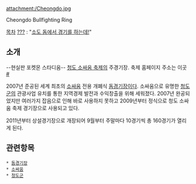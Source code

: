 attachment:/Cheongdo.jpg

Cheongdo Bullfighting Ring

[[목차]]
[[허구연|???]] : "[[돔드립|소도 돔에서 경기를 하는데!]]"
== 소개 ==
--현실판 포켓몬 스타디움--
[[청도 소싸움 축제]]의 주경기장. 축제 홈페이지 주소는 이곳 [http://www.xn--hq1bj5xh5aw0hv6i.kr/ #]

2007년 준공된 세계 최초의 [[소싸움]] 전용 개폐식 [[돔경기장]]이다. 소싸움으로 유명한 [[청도군]]의 관광사업 유치를 통한 지역경제 발전과 수익창출을 위해 세워졌다. 2007년 완공되었지만 여러가지 잡음으로 인해 바로 사용하지 못하고 2009년부터 정식으로 청도 소싸움 축제 경기장으로 사용되고 있다.

2011년부터 상설경기장으로 개장되어 9월부터 주말마다 10경기씩 총 160경기가 열리게 된다.

== 관련항목 ==
 * [[돔경기장]]
 * [[소싸움]]
 * [[청도군]]

 
